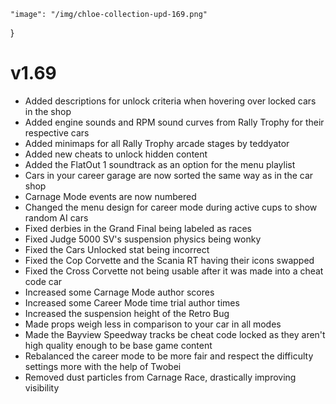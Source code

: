     "image": "/img/chloe-collection-upd-169.png"
}

# v1.69

- Added descriptions for unlock criteria when hovering over locked cars in the shop
- Added engine sounds and RPM sound curves from Rally Trophy for their respective cars
- Added minimaps for all Rally Trophy arcade stages by teddyator
- Added new cheats to unlock hidden content
- Added the FlatOut 1 soundtrack as an option for the menu playlist
- Cars in your career garage are now sorted the same way as in the car shop
- Carnage Mode events are now numbered
- Changed the menu design for career mode during active cups to show random AI cars
- Fixed derbies in the Grand Final being labeled as races
- Fixed Judge 5000 SV's suspension physics being wonky
- Fixed the Cars Unlocked stat being incorrect
- Fixed the Cop Corvette and the Scania RT having their icons swapped
- Fixed the Cross Corvette not being usable after it was made into a cheat code car
- Increased some Carnage Mode author scores
- Increased some Career Mode time trial author times
- Increased the suspension height of the Retro Bug
- Made props weigh less in comparison to your car in all modes
- Made the Bayview Speedway tracks be cheat code locked as they aren't high quality enough to be base game content
- Rebalanced the career mode to be more fair and respect the difficulty settings more with the help of Twobei
- Removed dust particles from Carnage Race, drastically improving visibility
